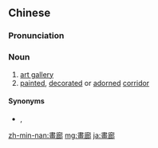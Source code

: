 {{also|画廊}}
==Chinese==
{{zh-forms|s=画廊}}

===Pronunciation===
{{zh-pron
|m=huàláng
|c=waa6 long4,waa6-2 long4
|cat=n
}}

===Noun===
{{zh-noun}}

# [[art gallery]]
# [[painted]], [[decorated]] or [[adorned]] [[corridor]]

====Synonyms====
* {{sense|art gallery}} {{zh-l|美術館}}, {{zh-l|藝廊}}

[[zh-min-nan:畫廊]]
[[mg:畫廊]]
[[ja:畫廊]]